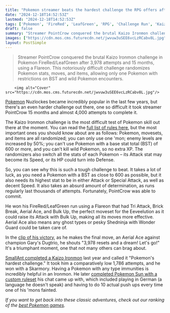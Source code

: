 ```yaml
---
title: "Pokemon streamer beats the hardest challenge the RPG offers after 4,000 attempts over 15 months, all thanks to the Flareon that could"
date: "2024-12-18T14:52:53Z"
lastmod: "2024-12-18T14:52:53Z"
tags: ['Pokemon', 'FireRed', 'LeafGreen', 'RPG', 'Challenge Run', 'Kaizo Ironmon', 'Nuzlocke', 'Twitch']
draft: false
summary: "Streamer PointCrow conquered the brutal Kaizo Ironmon challenge in Pokemon FireRed/LeafGreen after 3,978 attempts and 15 months, using a Flareon.  This notoriously difficult challenge randomizes Pokemon stats, moves, and items, allowing only one Pokemon with restrictions on BST and wild Pokemon encounters."
images: ["https://cdn.mos.cms.futurecdn.net/jwvuw3uSEE6vcLzRCabv8L.jpg"]
layout: PostSimple
---
```

> Streamer PointCrow conquered the brutal Kaizo Ironmon challenge in Pokemon FireRed/LeafGreen after 3,978 attempts and 15 months, using a Flareon.  This notoriously difficult challenge randomizes Pokemon stats, moves, and items, allowing only one Pokemon with restrictions on BST and wild Pokemon encounters.


        <img alt="Cover" src="https://cdn.mos.cms.futurecdn.net/jwvuw3uSEE6vcLzRCabv8L.jpg"/>
        
[Pokemon](https://www.gamesradar.com/pokemon-legends-z-a-guide/) Nuzlockes became incredibly popular in the last few years, but there's an even harder challenge out there, one so difficult it took streamer PointCrow 15 months and almost 4,000 attempts to complete it.

The Kaizo Ironmon challenge is the most difficult test of Pokemon skill out there at the moment. You can read the [<u>full list of rules here</u>](https://gist.github.com/valiant-code/adb18d248fa0fae7da6b639e2ee8f9c1), but the most important ones you should know about are as follows: Pokemon, movesets, and items are all randomized; you can only use one 'mon; enemy levels are increased by 50%; you can't use Pokemon with a base stat total (BST) of 600 or more, and you can't kill wild Pokemon, so no extra XP. The randomizers also switch all the stats of each Pokemon – its Attack stat may become its Speed, or its HP could turn into Defense.

So, you can see why this is such a tough challenge to beat. It takes a lot of luck, as you need a Pokemon with a BST as close to 600 as possible, but it also needs its highest stat to be in either Attack or Special Attack, as well as decent Speed. It also takes an absurd amount of determination, as runs regularly last thousands of attempts. Fortunately, PointCrow was able to commit.

He won his FireRed/LeafGreen run using a Flareon that had Tri Attack, Brick Break, Aerial Ace, and Bulk Up, the perfect moveset for the Eeveelution as it could raise its Attack with Bulk Up, making all its moves more effective. Aerial Ace also means any ghost types or pesky Shedninja with Wonder Guard could be taken care of.

In the [clip of his victory](https://www.twitch.tv/pointcrow/clip/TenuousSlipperySpiderOneHand-sFbTseIy2vWK1gVx), as he makes the final move, an Aerial Ace against champion Gary's Dugtrio, he shouts "3,978 resets and a dream! Let's go!" It's a triumphant moment, one that not many others can brag about.

[<u>SmallAnt completed a Kaizo Ironmon</u>](https://www.gamesradar.com/after-1786-attempts-this-pokemon-streamer-has-completed-the-jrpgs-hardest-challenge/) last year and called it "Pokemon's hardest challenge." It took him a comparatively low 1,786 attempts, and he won with a Skarmory. Having a Pokemon with any type immunities is incredibly helpful in an Ironmon. He later [<u>completed Pokemon Sun with a custom ruleset</u>](https://www.gamesradar.com/games/pokemon/the-hardest-pokemon-challenge-isnt-a-nuzlocke-its-playing-one-of-the-rpgs-in-a-language-you-dont-speak-with-an-absurd-list-of-rules-and-exercising-every-time-you-mess-up/) his chat came up with, which included playing in German (a language he doesn't speak) and having to do 10 actual push ups every time one of his 'mons fainted.

*If you want to get back into these classic adventures, check out our ranking of the *[<u><em>best Pokemon games</em></u>](https://www.gamesradar.com/best-pokemon-games/)*.*
        